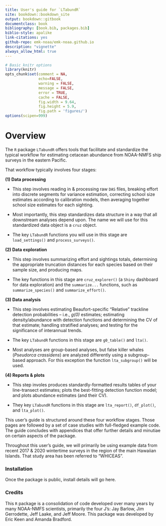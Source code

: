 ```yaml
--- 
title: User's guide for `LTabundR`
site: bookdown::bookdown_site
output: bookdown::gitbook
documentclass: book
bibliography: [book.bib, packages.bib]
biblio-style: apalike
link-citations: yes
github-repo: emk-noaa/emk-noaa.github.io
description: "vignette"
always_allow_html: true
---
```



```r
# Basic knitr options
library(knitr)
opts_chunk$set(comment = NA, 
               echo=FALSE,
               warning = FALSE, 
               message = FALSE, 
               error = TRUE, 
               cache = FALSE,
               fig.width = 9.64,
               fig.height = 5.9,
               fig.path = 'figures/')
options(scipen=999)

```


# Overview {-} 

The `R` package `LTabundR` offers tools that facilitate and standardize the typical workflow for estimating cetacean abundance from NOAA-NMFS ship surveys in the eastern Pacific.  

That workflow typically involves four stages: 

**(1) Data processing**  

- This step involves reading in & processing raw `DAS` files, breaking effort into discrete segments for variance estimation, correcting school size estimates according to calibration models, then averaging together school size estimates for each sighting.  

- Most importantly, this step standardizes data structure in a way that all downstream analyses depend upon. The name we will use for this standardized data object is a `cruz` object.

- The key `LTabundR` functions you will use in this stage are `load_settings()` and `process_surveys()`. 


**(2) Data exploration**

- This step involves summarizing effort and sightings totals, determining the appropriate truncation distances for each species based on their sample size, and producing maps.  

- The key functions in this stage are `cruz_explorer()` (a `Shiny` dashboard for data exploration) and the `summarize...`  functions, such as `summarize_species()` and `summarize_effort()`.


**(3) Data analysis**

- This step involves estimating Beaufort-specific "Relative" trackline detection probabilities -- i.e., *g(0)* estimates; estimating density/abundance with detection functions and determining the CV of that estimate; handling stratified analyses; and testing for the significance of interannual trends.

- The key `LTabundR` functions in this stage are `g0_table()` and `lta()`.  

- Most analyses are group-based analyses, but false killer whales (*Pseudorca crassidens*) are analyzed differently using a subgroup-based approach. For this exception the function `lta_subgroup()` will be used.  


**(4) Reports & plots**

- This step involes produces standardly-formatted results tables of your line-transect estimates; plots the best-fitting detection function model; and plots abundance estimates (and their CV).  

- They key `LTabundR` functions in this stage are `lta_report()`, `df_plot()`, and `lta_plot()`. 
 
This user's guide is structured around these four workflow stages. Those pages are followed by a set of case studies with full-fledged example code. The guide concludes with appendices that offer further details and minutiae on certain aspects of the package. 

Throughout this user's guide, we will primarily be using example data from recent 2017 & 2020 wintertime surveys in the region of the main Hawaiian Islands. That study area has been referred to "WHICEAS".   

### Installation {-} 

Once the package is public, install details will go here. 


### Credits {-}  

This `R` package is a consolidation of code developed over many years by many NOAA-NMFS scientists, primarily the four J's: Jay Barlow, Jim Gerrodette, Jeff Laake, and Jeff Moore. This package was developed by Eric Keen and Amanda Bradford. 
 

